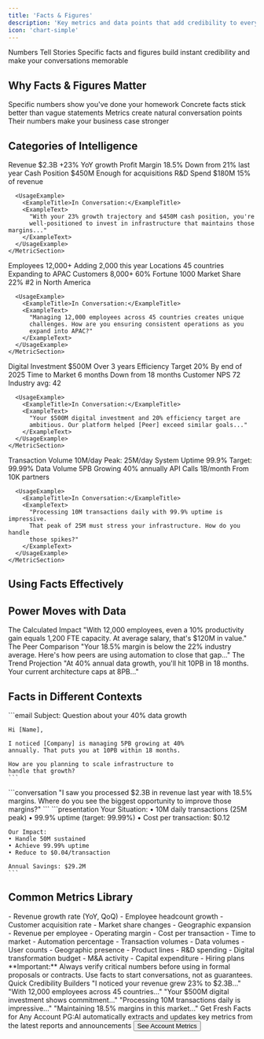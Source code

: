 ```yaml
---
title: 'Facts & Figures'
description: 'Key metrics and data points that add credibility to every conversation'
icon: 'chart-simple'
---
```


<Alert variant="info">
  <AlertTitle>Numbers Tell Stories</AlertTitle>
  <AlertDescription>
    Specific facts and figures build instant credibility and make your conversations memorable
  </AlertDescription>
</Alert>

## Why Facts & Figures Matter

<ValueCards>
  <ValueCard icon="award" title="Build Credibility">
    Specific numbers show you've done your homework
  </ValueCard>
  <ValueCard icon="brain" title="Aid Memory">
    Concrete facts stick better than vague statements
  </ValueCard>
  <ValueCard icon="handshake" title="Enable Discussion">
    Metrics create natural conversation points
  </ValueCard>
  <ValueCard icon="chart-line" title="Support ROI">
    Their numbers make your business case stronger
  </ValueCard>
</ValueCards>

## Categories of Intelligence

<Tabs>
  <Tab title="💰 Financial Metrics">
    <MetricSection>
      <MetricGrid>
        <MetricCard>
          <MetricLabel>Revenue</MetricLabel>
          <MetricValue>$2.3B</MetricValue>
          <MetricContext>+23% YoY growth</MetricContext>
        </MetricCard>
        <MetricCard>
          <MetricLabel>Profit Margin</MetricLabel>
          <MetricValue>18.5%</MetricValue>
          <MetricContext>Down from 21% last year</MetricContext>
        </MetricCard>
        <MetricCard>
          <MetricLabel>Cash Position</MetricLabel>
          <MetricValue>$450M</MetricValue>
          <MetricContext>Enough for acquisitions</MetricContext>
        </MetricCard>
        <MetricCard>
          <MetricLabel>R&D Spend</MetricLabel>
          <MetricValue>$180M</MetricValue>
          <MetricContext>15% of revenue</MetricContext>
        </MetricCard>
      </MetricGrid>
      
      <UsageExample>
        <ExampleTitle>In Conversation:</ExampleTitle>
        <ExampleText>
          "With your 23% growth trajectory and $450M cash position, you're 
          well-positioned to invest in infrastructure that maintains those margins..."
        </ExampleText>
      </UsageExample>
    </MetricSection>
  </Tab>
  
  <Tab title="📊 Operational Stats">
    <MetricSection>
      <MetricGrid>
        <MetricCard>
          <MetricLabel>Employees</MetricLabel>
          <MetricValue>12,000+</MetricValue>
          <MetricContext>Adding 2,000 this year</MetricContext>
        </MetricCard>
        <MetricCard>
          <MetricLabel>Locations</MetricLabel>
          <MetricValue>45 countries</MetricValue>
          <MetricContext>Expanding to APAC</MetricContext>
        </MetricCard>
        <MetricCard>
          <MetricLabel>Customers</MetricLabel>
          <MetricValue>8,000+</MetricValue>
          <MetricContext>60% Fortune 1000</MetricContext>
        </MetricCard>
        <MetricCard>
          <MetricLabel>Market Share</MetricLabel>
          <MetricValue>22%</MetricValue>
          <MetricContext>#2 in North America</MetricContext>
        </MetricCard>
      </MetricGrid>
      
      <UsageExample>
        <ExampleTitle>In Conversation:</ExampleTitle>
        <ExampleText>
          "Managing 12,000 employees across 45 countries creates unique 
          challenges. How are you ensuring consistent operations as you 
          expand into APAC?"
        </ExampleText>
      </UsageExample>
    </MetricSection>
  </Tab>
  
  <Tab title="🎯 Strategic Metrics">
    <MetricSection>
      <MetricGrid>
        <MetricCard>
          <MetricLabel>Digital Investment</MetricLabel>
          <MetricValue>$500M</MetricValue>
          <MetricContext>Over 3 years</MetricContext>
        </MetricCard>
        <MetricCard>
          <MetricLabel>Efficiency Target</MetricLabel>
          <MetricValue>20%</MetricValue>
          <MetricContext>By end of 2025</MetricContext>
        </MetricCard>
        <MetricCard>
          <MetricLabel>Time to Market</MetricLabel>
          <MetricValue>6 months</MetricValue>
          <MetricContext>Down from 18 months</MetricContext>
        </MetricCard>
        <MetricCard>
          <MetricLabel>Customer NPS</MetricLabel>
          <MetricValue>72</MetricValue>
          <MetricContext>Industry avg: 42</MetricContext>
        </MetricCard>
      </MetricGrid>
      
      <UsageExample>
        <ExampleTitle>In Conversation:</ExampleTitle>
        <ExampleText>
          "Your $500M digital investment and 20% efficiency target are 
          ambitious. Our platform helped [Peer] exceed similar goals..."
        </ExampleText>
      </UsageExample>
    </MetricSection>
  </Tab>
  
  <Tab title="🔧 Technical Metrics">
    <MetricSection>
      <MetricGrid>
        <MetricCard>
          <MetricLabel>Transaction Volume</MetricLabel>
          <MetricValue>10M/day</MetricValue>
          <MetricContext>Peak: 25M/day</MetricContext>
        </MetricCard>
        <MetricCard>
          <MetricLabel>System Uptime</MetricLabel>
          <MetricValue>99.9%</MetricValue>
          <MetricContext>Target: 99.99%</MetricContext>
        </MetricCard>
        <MetricCard>
          <MetricLabel>Data Volume</MetricLabel>
          <MetricValue>5PB</MetricValue>
          <MetricContext>Growing 40% annually</MetricContext>
        </MetricCard>
        <MetricCard>
          <MetricLabel>API Calls</MetricLabel>
          <MetricValue>1B/month</MetricValue>
          <MetricContext>From 10K partners</MetricContext>
        </MetricCard>
      </MetricGrid>
      
      <UsageExample>
        <ExampleTitle>In Conversation:</ExampleTitle>
        <ExampleText>
          "Processing 10M transactions daily with 99.9% uptime is impressive. 
          That peak of 25M must stress your infrastructure. How do you handle 
          those spikes?"
        </ExampleText>
      </UsageExample>
    </MetricSection>
  </Tab>
</Tabs>

## Using Facts Effectively

<BestPracticeCards>
  <BestPracticeCard 
    icon="bullseye" 
    title="Be Specific"
    description="'$2.3B revenue' beats 'large company'"
  />
  <BestPracticeCard 
    icon="link" 
    title="Connect to Pain"
    description="Use their metrics to highlight challenges"
  />
  <BestPracticeCard 
    icon="trending-up" 
    title="Show Trends"
    description="Direction matters more than absolute numbers"
  />
  <BestPracticeCard 
    icon="calculator" 
    title="Do the Math"
    description="Calculate what numbers mean for them"
  />
</BestPracticeCards>

## Power Moves with Data

<PowerMoves>
  <PowerMove>
    <PowerMoveTitle>The Calculated Impact</PowerMoveTitle>
    <PowerMoveExample>
      "With 12,000 employees, even a 10% productivity gain equals 1,200 
      FTE capacity. At average salary, that's $120M in value."
    </PowerMoveExample>
  </PowerMove>
  
  <PowerMove>
    <PowerMoveTitle>The Peer Comparison</PowerMoveTitle>
    <PowerMoveExample>
      "Your 18.5% margin is below the 22% industry average. Here's how 
      peers are using automation to close that gap..."
    </PowerMoveExample>
  </PowerMove>
  
  <PowerMove>
    <PowerMoveTitle>The Trend Projection</PowerMoveTitle>
    <PowerMoveExample>
      "At 40% annual data growth, you'll hit 10PB in 18 months. Your 
      current architecture caps at 8PB..."
    </PowerMoveExample>
  </PowerMove>
</PowerMoves>

## Facts in Different Contexts

<ContextGrid>
  <ContextCard title="Email Outreach">
    ```email
    Subject: Question about your 40% data growth
    
    Hi [Name],
    
    I noticed [Company] is managing 5PB growing at 40% 
    annually. That puts you at 10PB within 18 months.
    
    How are you planning to scale infrastructure to 
    handle that growth?
    ```
  </ContextCard>
  
  <ContextCard title="Discovery Call">
    ```conversation
    "I saw you processed $2.3B in revenue last year 
    with 18.5% margins. Where do you see the biggest 
    opportunity to improve those margins?"
    ```
  </ContextCard>
  
  <ContextCard title="Executive Presentation">
    ```presentation
    Your Situation:
    • 10M daily transactions (25M peak)
    • 99.9% uptime (target: 99.99%)
    • Cost per transaction: $0.12
    
    Our Impact:
    • Handle 50M sustained
    • Achieve 99.99% uptime
    • Reduce to $0.04/transaction
    
    Annual Savings: $29.2M
    ```
  </ContextCard>
</ContextGrid>

## Common Metrics Library

<MetricsLibrary>
  <MetricCategory title="Growth Indicators">
    - Revenue growth rate (YoY, QoQ)
    - Employee headcount growth
    - Customer acquisition rate
    - Market share changes
    - Geographic expansion
  </MetricCategory>
  
  <MetricCategory title="Efficiency Metrics">
    - Revenue per employee
    - Operating margin
    - Cost per transaction
    - Time to market
    - Automation percentage
  </MetricCategory>
  
  <MetricCategory title="Scale Indicators">
    - Transaction volumes
    - Data volumes
    - User counts
    - Geographic presence
    - Product lines
  </MetricCategory>
  
  <MetricCategory title="Investment Areas">
    - R&D spending
    - Digital transformation budget
    - M&A activity
    - Capital expenditure
    - Hiring plans
  </MetricCategory>
</MetricsLibrary>

<Callout type="warning" emoji="⚠️">
  **Important:** Always verify critical numbers before using in formal proposals or contracts. 
  Use facts to start conversations, not as guarantees.
</Callout>

<QuickReference>
  <QuickReferenceTitle>Quick Credibility Builders</QuickReferenceTitle>
  <QuickReferenceItems>
    <Item>"I noticed your revenue grew 23% to $2.3B..."</Item>
    <Item>"With 12,000 employees across 45 countries..."</Item>
    <Item>"Your $500M digital investment shows commitment..."</Item>
    <Item>"Processing 10M transactions daily is impressive..."</Item>
    <Item>"Maintaining 18.5% margins in this market..."</Item>
  </QuickReferenceItems>
</QuickReference>

<CTA variant="subtle">
  <CTAContent>
    <CTATitle>Get Fresh Facts for Any Account</CTATitle>
    <CTADescription>
      PG:AI automatically extracts and updates key metrics from the latest reports and announcements
    </CTADescription>
  </CTAContent>
  <Button variant="secondary" href="/demo">See Account Metrics</Button>
</CTA>